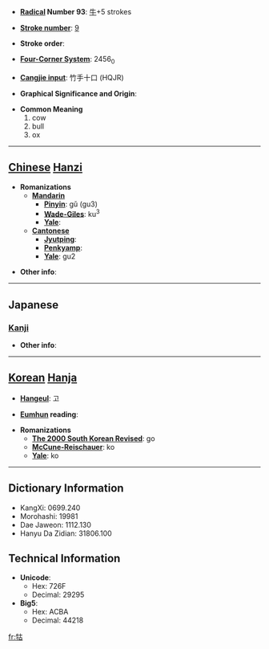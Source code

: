 * '''[[Wiktionary:Chinese radical index| Radical]] Number 93''': [[Wiktionary:Chinese radical index 牛|牛]]+5 strokes

* '''[[Wiktionary:Chinese total strokes index|Stroke number]]''': [[Wiktionary:Chinese total strokes index 9|9]]

* '''Stroke order''': 

* '''[[Wiktionary:Chinese four corner index|Four-Corner System]]''': 2456<sub>0</sub>

* '''[[Wiktionary:Chinese Cangjie index|Cangjie input]]''': 竹手十口 (HQJR)

* '''Graphical Significance and Origin''': 

* '''Common Meaning'''
*#cow
*# bull
*# ox


----

== [[Chinese]] [[Hanzi]] ==

* '''Romanizations'''
** '''[[Mandarin]]'''
*** '''[[Pinyin]]''': gǔ (gu3)
*** '''[[Wade-Giles]]''': ku<sup>3</sup>
*** '''[[Yale]]''': 
** '''[[Cantonese]]'''
*** '''[[Jyutping]]''':
*** '''[[Penkyamp]]''': 
*** '''[[Yale]]''': gu2

* '''Other info''': 

----

==Japanese==
===[[Kanji]]===
{{kanji|on readings=[[こ]] (ko), [[く]] (ku)
|kun readings=[[おうし]] (oushi)
}}

* '''Other info''':  

----

== [[Korean]] [[Hanja]] ==

* '''[[Hangeul]]''': 고

* '''[[Eumhun]] reading''': 

* '''Romanizations'''
** '''[[The 2000 South Korean Revised Romanization|The 2000 South Korean Revised]]''': go
** '''[[McCune-Reischauer]]''': ko
** '''[[Yale]]''': ko

----

== Dictionary Information ==

* KangXi: 0699.240
* Morohashi: 19981
* Dae Jaweon: 1112.130
* Hanyu Da Zidian: 31806.100

== Technical Information ==

* '''Unicode''':
** Hex: 726F
** Decimal: 29295
* '''Big5''':
** Hex: ACBA
** Decimal: 44218

[[fr:牯]]
